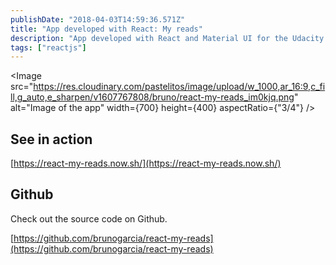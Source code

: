 ```yaml
---
publishDate: "2018-04-03T14:59:36.571Z"
title: "App developed with React: My reads"
description: "App developed with React and Material UI for the Udacity React Nanodegree"
tags: ["reactjs"]
---
```



<Image
	src="https://res.cloudinary.com/pastelitos/image/upload/w_1000,ar_16:9,c_fill,g_auto,e_sharpen/v1607767808/bruno/react-my-reads_im0kjq.png"
	alt="Image of the app"
	width={700}
	height={400}
	aspectRatio={"3/4"}
/>

## See in action

[https://react-my-reads.now.sh/](https://react-my-reads.now.sh/)

## Github

Check out the source code on Github.

[https://github.com/brunogarcia/react-my-reads](https://github.com/brunogarcia/react-my-reads)
